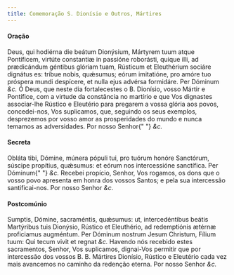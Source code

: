 ```yaml
---
title: Comemoração S. Dionísio e Outros, Mártires
---
```



#### Oração
<div class="grid grid-cols-2 gap-5">
  <span class="text-justify">
    Deus, qui hodiérna die beátum Dionýsium, Mártyrem tuum atque Pontíficem,
    virtúte constantiæ in passióne roborásti, quique illi, ad prædicándum
    géntibus glóriam tuam, Rústicum et Eleuthérium sociáre dignátus es: tríbue
    nobis, quǽsumus; eórum imitatióne, pro amóre tuo próspera mundi despícere,
    et nulla ejus advérsa formidáre. Per Dóminum <em>&c.</em>
  </span>
  <span class="text-justify">
    Ó Deus, que neste dia fortalecestes o B. Dionísio, vosso Mártir e Pontífice,
    com a virtude da constância no martírio e que Vos dignastes associar-lhe
    Rústico e Eleutério para pregarem a vossa glória aos povos, concedei-nos,
    Vos suplicamos, que, seguindo os seus exemplos, desprezemos por vosso amor
    as prosperidades do mundo e nunca temamos as adversidades. Por nosso Senhor{" "}
    <em>&c.</em>
  </span>
</div>


#### Secreta
<div class="grid grid-cols-2 gap-5">
  <span class="text-justify">
    Obláta tibi, Dómine, múnera pópuli tui, pro tuórum honóre Sanctórum, súscipe
    propítius, quǽsumus: et eórum nos intercessióne sanctífica. Per Dóminum{" "}
    <em>&c.</em>
  </span>
  <span class="text-justify">
    Recebei propício, Senhor, Vos rogamos, os dons que o vosso povo apresenta em
    honra dos vossos Santos; e pela sua intercessão santificai-nos. Por nosso
    Senhor <em>&c.</em>
  </span>
</div>


#### Postcomúnio
<div class="grid grid-cols-2 gap-5">
  <span class="text-justify">
    Sumptis, Dómine, sacraméntis, quǽsumus: ut, intercedéntibus beátis
    Martýribus tuis Dionýsio, Rústico et Eleuthério, ad redemptiónis ætérnæ
    proficiamus augméntum. Per Dóminum nostrum Jesum Christum, Fílium tuum: Qui
    tecum vivit et regnat <em>&c.</em>
  </span>
  <span class="text-justify">
    Havendo nós recebido estes sacramentos, Senhor, Vos suplicamos, dignai-Vos
    permitir que por intercessão dos vossos B. B. Mártires Dionísio, Rústico e
    Eleutério cada vez mais avancemos no caminho da redenção eterna. Por nosso
    Senhor <em>&c.</em>
  </span>
</div>
